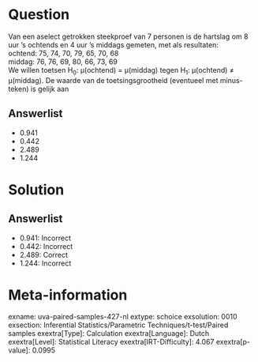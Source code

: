 Question
========

Van een aselect getrokken steekproef van 7 personen is de hartslag om 8
uur 's ochtends en 4 uur 's middags gemeten, met als resultaten:\
ochtend: 75, 74, 70, 79, 65, 70, 68\
middag: 76, 76, 69, 80, 66, 73, 69\
We willen toetsen H~0~: μ(ochtend) = μ(middag) tegen H~1~: μ(ochtend) ≠
μ(middag). De waarde van de toetsingsgrootheid (eventueel met
minus-teken) is gelijk aan

Answerlist
----------

* 0.941
* 0.442
* 2.489
* 1.244

Solution
========

Answerlist
----------

* 0.941: Incorrect
* 0.442: Incorrect
* 2.489: Correct
* 1.244: Incorrect

Meta-information
================
exname: uva-paired-samples-427-nl
extype: schoice
exsolution: 0010
exsection: Inferential Statistics/Parametric Techniques/t-test/Paired samples
exextra[Type]: Calculation
exextra[Language]: Dutch
exextra[Level]: Statistical Literacy
exextra[IRT-Difficulty]: 4.067
exextra[p-value]: 0.0995
